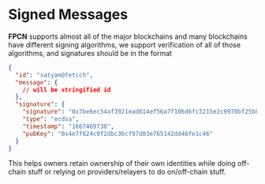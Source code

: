 # Signed Messages

**FPCN** supports almost all of the major blockchains and many blockchains have different signing algorithms, we support verification of all of those algorithms, and signatures should be in the format

```json copy
{
  "id": "satyam@fetcch",
  "message": {
    // will be stringified id
  },
  "signature": {
    "signature": "0x7be6ec54af3921ead614ef56a7f106d6fc3215e2c9970bf25b8f4701383942723a5d34bb06f6fb3c28a3216cff45f5789ee0988ec759c6dc554b370721a213331b",
    "type": "ecdsa",
    "timestamp": "1667469738",
    "pubKey": "0x4e7f624c9f2dbc3bcf97d03e765142dd46fe1c46"
  }
}
```

This helps owners retain ownership of their own identities while doing off-chain stuff or relying on providers/relayers to do on/off-chain stuff.

